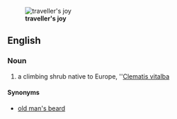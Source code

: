 [[Image:Clematis vitalba flowers 230702.jpg|thumb|'''traveller's joy''']]
==English==

===Noun===
{{en-noun|-}}

#  a climbing shrub native to Europe, ''[[Clematis vitalba]]

====Synonyms====
*[[old man's beard]]

{{wikipedia}}
